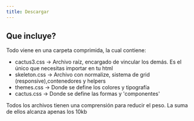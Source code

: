 ```yaml
---
title: Descargar
---
```



<LinkCard
  title="CACTUS CSSv3"
  description="Descarga la version completa, con todos los estilos"
  href="../../assets/css/styles.zip"
  download="styles.zip"
/>

## Que incluye?

<section>
  <div>
    <p>Todo viene en una carpeta comprimida, la cual contiene:</p>
    <ul>
      <li>
        cactus3.css → Archivo raíz, encargado de vincular los demás. Es el único
        que necesitas importar en tu html
      </li>
      <li>
        skeleton.css → Archivo con normalize, sistema de grid
        (responsive),contenedores y helpers
      </li>
      <li>themes.css → Donde se define los colores y tipografía</li>
      <li>cactus.css → Donde se define las formas y 'componentes'</li>
    </ul>
    <p>
      Todos los archivos tienen una comprensión para reducir el peso. La suma de
      ellos alcanza apenas los 10kb
    </p>
  </div>
</section>
